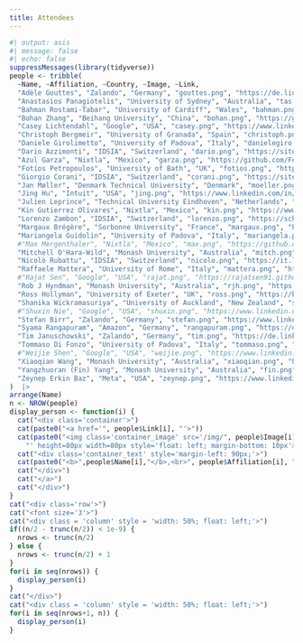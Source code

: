 ```yaml
---
title: Attendees
---
```


<style>
.container {
  max-width: 340px;
  display: flex;
  &__image {
    object-fit: contain;
    align-self: flex-start;
  }
  &__text {
    flex: 1 1 auto;
    float: right;
    width: 100%;
  }
}
</style>

```r
#| output: asis
#| message: false
#| echo: false
suppressMessages(library(tidyverse))
people <- tribble(
  ~Name, ~Affiliation, ~Country, ~Image, ~Link,
  "Adèle Gouttes", "Zalando", "Germany", "gouttes.png", "https://de.linkedin.com/in/ad%C3%A8le-gouttes-bb405b84/",
  "Anastasios Panagiotelis", "University of Sydney", "Australia", "tas.png", "https://anastasiospanagiotelis.netlify.app",
  "Bahman Rostami-Tabar", "University of Cardiff", "Wales", "bahman.png", "https://www.bahmanrt.com",
  "Bohan Zhang", "Beihang University", "China", "bohan.png", "https://github.com/AngelPone",
  "Casey Lichtendahl", "Google", "USA", "casey.png", "https://www.linkedin.com/in/casey-lichtendahl-7a2688102",
  "Christoph Bergmeir", "University of Granada", "Spain", "christoph.png", "https://cbergmeir.com",
  "Daniele Girolimetto", "University of Padova", "Italy", "danielegiro.png", "https://danigiro.github.io",
  "Dario Azzimonti", "IDSIA", "Switzerland", "dario.png", "https://sites.google.com/view/darioazzimonti/home",
  "Azul Garza", "Nixtla", "Mexico", "garza.png", "https://github.com/FedericoGarza",
  "Fotios Petropoulos", "University of Bath", "UK", "fotios.png", "http://fpetropoulos.eu",
  "Giorgio Corani", "IDSIA", "Switzerland", "corani.png", "https://sites.google.com/site/awerbhjkl678214/",
  "Jan Møller", "Denmark Technical University", "Denmark", "moeller.png", "https://scholar.google.com/citations?user=t6M3wewAAAAJ&hl=en",
  "Jing Hu", "Intuit", "USA", "jing.png", "https://www.linkedin.com/in/hujing",
  "Julien Leprince", "Technical University Eindhoven", "Netherlands", "leprince.png", "https://scholar.google.com/citations?user=KDlduPEAAAAJ&hl=en",
  "Kin Gutierrez Olivares", "Nixtla", "Mexico", "kin.png", "https://www.linkedin.com/in/kin-guti%C3%A9rrez-865377119",
  "Lorenzo Zambon", "IDSIA", "Switzerland", "lorenzo.png", "https://scholar.google.com/citations?user=vfdwxl8AAAAJ",
  "Margaux Brégère", "Sorbonne University", "France", "margaux.png", "https://margauxbregere.github.io",
  "Mariangela Guidolin", "University of Padova", "Italy", "mariangela.png", "https://homes.stat.unipd.it/mariangelaguidolin/en/home-2/",
  #"Max Mergenthaler", "Nixtla", "Mexico", "max.png", "https://github.com/mergenthaler",
  "Mitchell O'Hara-Wild", "Monash University", "Australia", "mitch.png", "https://mitchelloharawild.com",
  "Nicolò Rubattu", "IDSIA", "Switzerland", "nicolo.png", "https://it.linkedin.com/in/nicorbtt?trk=org-employees",
  "Raffaele Mattera", "University of Rome", "Italy", "mattera.png", "https://www.sites.google.com/view/raffaele-mattera/",
  #"Rajat Sen", "Google", "USA", "rajat.png", "https://rajatsen91.github.io",
  "Rob J Hyndman", "Monash University", "Australia", "rjh.png", "https://robjhyndman.com",
  "Ross Hollyman", "University of Exeter", "UK", "ross.png", "https://business-school.exeter.ac.uk/about/people/profile/index.php?web_id=ross_hollyman",
  "Shanika Wickramasuriya", "University of Auckland", "New Zealand", "shanika.png", "https://profiles.auckland.ac.nz/s-wickramasuriya/publications",
  #"Shuxin Nie", "Google", "USA", "shuxin.png", "https://www.linkedin.com/in/shuxin-nie-3a726245/",
  "Stefan Birr", "Zalando", "Germany", "stefan.png", "https://www.linkedin.com/in/stefan-birr-30471a160",
  "Syama Rangapuram", "Amazon", "Germany", "rangapuram.png", "https://de.linkedin.com/in/syama-sundar-rangapuram-0164379",
  "Tim Januschowski", "Zalando", "Germany", "tim.png", "https://de.linkedin.com/in/tim-januschowski-a426a630",
  "Tommaso Di Fonzo", "University of Padova", "Italy", "tommaso.png", "https://homes.stat.unipd.it/tommasodifonzo/en/home-2/",
  #"Weijie Shen", "Google", "USA", "weijie.png", "https://www.linkedin.com/in/weijieshen",
  "Xiaoqian Wang", "Monash University", "Australia", "xiaoqian.png", "https://xqnwang.rbind.io",
  "Yangzhuoran (Fin) Yang", "Monash University", "Australia", "fin.png", "https://finyang.github.io",
  "Zeynep Erkin Baz", "Meta", "USA", "zeynep.png", "https://www.linkedin.com/in/zeynep-erkin-baz-51198a21",
)  |>
arrange(Name)
n <- NROW(people)
display_person <- function(i) {
  cat("<div class='container'>")
  cat(paste0("<a href='", people$Link[i], "'>"))
  cat(paste0("<img class='container_image' src='/img/", people$Image[i],
    "' height=80px width=80px style='float: left; margin-bottom: 10px'>"))
  cat("<div class='container_text' style='margin-left: 90px;'>")
  cat(paste0("<b>",people$Name[i],"</b>,<br>", people$Affiliation[i], ",<br>", people$Country[i]))
  cat("</div>")
  cat("</a>")
  cat("</div>")
}
cat("<div class='row'>")
cat("<font size='3'>")
cat("<div class = 'column' style = 'width: 50%; float: left;'>")
if((n/2 - trunc(n/2)) < 1e-9) {
  nrows <- trunc(n/2)
} else {
  nrows <- trunc(n/2) + 1
}
for(i in seq(nrows)) {
  display_person(i)
}
cat("</div>")
cat("<div class = 'column' style = 'width: 50%; float: left;'>")
for(i in seq(nrows+1, n)) {
  display_person(i)
}
```
